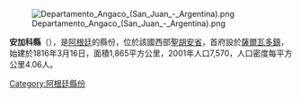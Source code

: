 [[Image:Departamento_Angaco_(San_Juan_-_Argentina).png|right]]

{{coord|31|24|S|68|22|W|display=title}}

'''安加科縣'''（{{lang-es|Departamento Angaco}}），是[[阿根廷|阿根廷]]的縣份，位於該國西部[[聖胡安省_(阿根廷)|聖胡安省]]，首府設於[[薩爾瓦多鎮|薩爾瓦多鎮]]，始建於1816年3月16日，面積1,865平方公里，2001年人口7,570，人口密度每平方公里4.06人。

{{Argentina-geo-stub}}
[[Category:阿根廷縣份|Category:阿根廷縣份]]